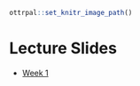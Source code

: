 ```r
ottrpal::set_knitr_image_path()
``` 


# Lecture Slides 


* [Week 1](https://docs.google.com/presentation/d/1xdNvB5BIjlm1EAbDGl9JsDbymq2KxQrbLJK9qVbEylE/edit?usp=sharing)